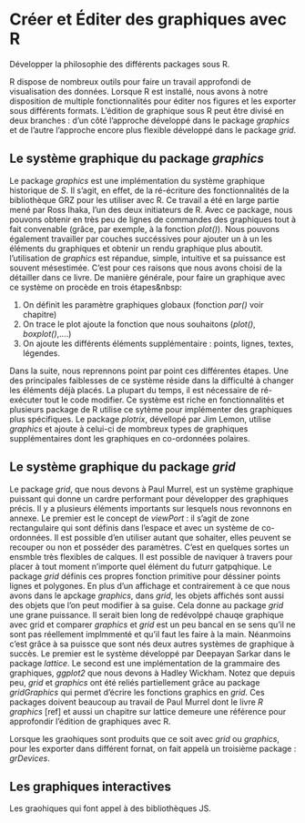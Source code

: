 # Créer et Éditer des graphiques avec R

Développer la philosophie des différents packages sous R.


R dispose de nombreux outils pour faire un travail approfondi de visualisation des données. Lorsque R est installé, nous avons à notre disposition de multiple fonctionnalités pour éditer nos figures et les exporter sous différents formats. L'édition de graphique sous R peut être divisé en deux branches : d'un côté l'approche développé dans le package _graphics_ et de l'autre l'approche encore plus flexible développé dans le package _grid_.


## Le système graphique du package _graphics_

Le package _graphics_ est une implémentation du système graphique historique de _S_. Il s'agit, en effet, de la ré-écriture des fonctionnalités de la bibliothèque GRZ pour les utiliser avec R. Ce travail a été en large partie mené par Ross Ihaka, l'un des deux initiateurs de R. Avec ce package, nous pouvons obtenir en très peu de lignes de commandes des graphiques tout à fait convenable (grâce, par exemple, à la fonction _plot()_). Nous pouvons également travailler par couches succéssives pour ajouter un à un les éléments du graphiques et obtenir un rendu graphique plus aboutit. l'utilisation de _graphics_ est répandue, simple, intuitive et sa puissance est souvent mésestimée. C'est pour ces raisons que nous avons choisi de la détailler dans ce livre. De manière générale, pour faire un graphique avec ce système on procède en trois étapes\&nbsp:

1. On définit les paramètre graphiques globaux (fonction _par()_ voir chapitre)
2. On trace le plot ajoute la fonction que nous souhaitons (_plot()_, _boxplot()_,....)
3. On ajoute les différents éléments supplémentaire : points, lignes, textes, légendes.

Dans la suite, nous reprennons point par point ces différentes étapes. Une des principales faiblesses de ce système réside dans la difficulté à changer les éléments déjà placés. La plupart du temps, il est nécessaire de ré-exécuter tout le code modifier. Ce système est riche en fonctionnalités et plusieurs package de R utilise ce sytème pour implémenter des graphiques plus spécifiques.
Le package _plotrix_, dévellopé par Jim Lemon, utilise _graphics_ et ajoute à celui-ci de mombreux types de graphiques supplémentaires dont les graphiques en co-ordonnées polaires.



## Le système graphique du package _grid_

Le package _grid_, que nous devons à Paul Murrel, est un système graphique puissant qui donne un cardre performant pour développer des graphiques précis. Il y a plusieurs éléments importants sur lesquels nous revonnons en annexe. Le premier est le concept de _viewPort_ : il s'agit de zone rectangulaire qui sont définis dans l'espace et avec un système de co-ordonnées. Il est possible d'en utiliser autant que sohaiter, elles peuvent se recouper ou non et posséder des paramètres. C'est en quelques sortes un ensmble très flexibles de calques. Il est possible de naviquer à travers pour placer à tout moment n'importe quel élément du futurr gatpqhique. Le package _grid_  définis ces propres fonction primitive pour déssiner points lignes et polygones. En plus d'un affichage et contrairement à ce que nous avons dans le apckage _graphics_, dans _grid_, les objets affichés sont aussi des objets que l'on peut modifier à sa guise. Cela donne au package _grid_ une grane puissance. Il serait bien long de redévolppé chauqe graphique avec grid et comparer _graphics_ et _grid_ est un peu bancal en se sens qu'il ne sont pas réellement implmmenté et qu'il faut les faire à la main. Néanmoins c'est grâce à sa puissce que sont nés deux autres systèmes de graphique à succès. Le premier est le système développé par Deepayan Sarkar dans le package _lattice_. Le second est une implémentation de la grammaire des graphiques, _ggplot2_ que nous devons à Hadley Wickham. Notez que depuis peu, _grid_ et _graphics_ ont été reliés partiellement grâce au package _gridGraphics_ qui permet d'écrire les fonctions graphics en _grid_.
Ces packages doivent beaucoup au travail de Paul Murrel dont le livre _R graphics_ [ref] et aussi un chapitre sur lattice demeure une référence pour approfondir l'édition de graphiques avec R.

Lorsque les graohiques sont produits que ce soit avec _grid_ ou _graphics_, pour les exporter dans différent fornat, on fait appelà un troisième package : _grDevices_.


## Les graphiques interactives

Les graohiques qui font appel à des bibliothèques JS.
